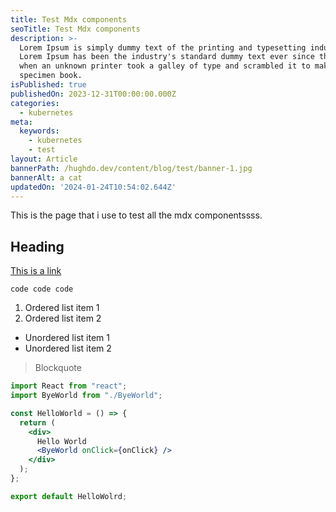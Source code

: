 ```yaml
---
title: Test Mdx components
seoTitle: Test Mdx components
description: >-
  Lorem Ipsum is simply dummy text of the printing and typesetting industry.
  Lorem Ipsum has been the industry's standard dummy text ever since the 1500s,
  when an unknown printer took a galley of type and scrambled it to make a type
  specimen book.
isPublished: true
publishedOn: 2023-12-31T00:00:00.000Z
categories:
  - kubernetes
meta:
  keywords:
    - kubernetes
    - test
layout: Article
bannerPath: /hughdo.dev/content/blog/test/banner-1.jpg
bannerAlt: a cat
updatedOn: '2024-01-24T10:54:02.644Z'
---
```


This is the page that i use to test all the mdx componentssss.

## Heading

[This is a link](https://hughdo.dev)

`code code code`

1. Ordered list item 1
2. Ordered list item 2

- Unordered list item 1
- Unordered list item 2

> Blockquote

```jsx
import React from "react";
import ByeWorld from "./ByeWorld";

const HelloWorld = () => {
  return (
    <div>
      Hello World
      <ByeWorld onClick={onClick} />
    </div>
  );
};

export default HelloWolrd;
```
